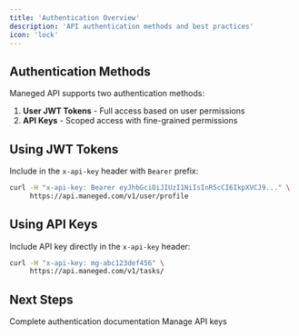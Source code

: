 ```yaml
---
title: 'Authentication Overview'
description: 'API authentication methods and best practices'
icon: 'lock'
---
```


## Authentication Methods

Maneged API supports two authentication methods:

1. **User JWT Tokens** - Full access based on user permissions
2. **API Keys** - Scoped access with fine-grained permissions

## Using JWT Tokens

Include in the `x-api-key` header with `Bearer` prefix:

```bash
curl -H "x-api-key: Bearer eyJhbGciOiJIUzI1NiIsInR5cCI6IkpXVCJ9..." \
     https://api.maneged.com/v1/user/profile
```

## Using API Keys

Include API key directly in the `x-api-key` header:

```bash
curl -H "x-api-key: mg-abc123def456" \
     https://api.maneged.com/v1/tasks/
```

## Next Steps

<CardGroup cols={2}>
  <Card title="Full Auth Guide" icon="book" href="/backend/authentication">
    Complete authentication documentation
  </Card>
  <Card title="API Keys" icon="key" href="/backend/authentication#api-key-system">
    Manage API keys
  </Card>
</CardGroup>
